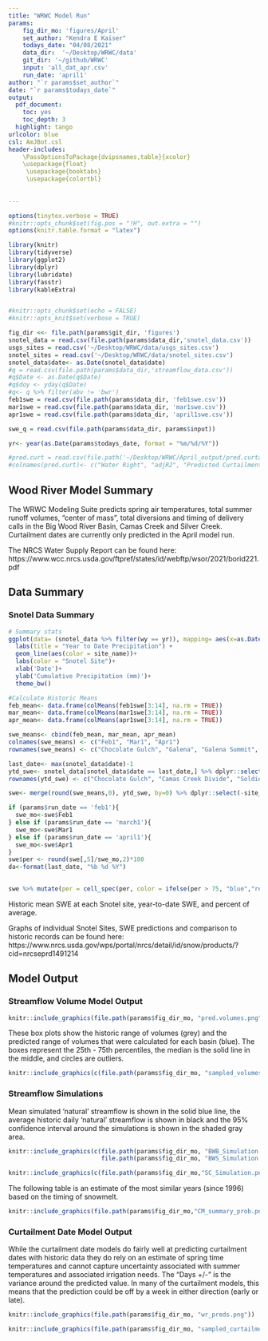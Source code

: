 ```yaml
---
title: "WRWC Model Run"
params:
    fig_dir_mo: 'figures/April'
    set_author: "Kendra E Kaiser"
    todays_date: "04/08/2021"
    data_dir:  '~/Desktop/WRWC/data'
    git_dir: '~/github/WRWC'
    input: 'all_dat_apr.csv'
    run_date: 'april1'
author: "`r params$set_author`"
date: "`r params$todays_date`"
output: 
  pdf_document:
    toc: yes
    toc_depth: 3
  highlight: tango
urlcolor: blue
csl: AmJBot.csl
header-includes:
    \PassOptionsToPackage{dvipsnames,table}{xcolor}
    \usepackage{float}
     \usepackage{booktabs}
     \usepackage{colortbl}
     
    
---
```

```r
options(tinytex.verbose = TRUE)
#knitr::opts_chunk$set(fig.pos = "!H", out.extra = "")
options(knitr.table.format = "latex")
```

```r
library(knitr)
library(tidyverse)
library(ggplot2)
library(dplyr)
library(lubridate)
library(fasstr)
library(kableExtra)


#knitr::opts_chunk$set(echo = FALSE)
#knitr::opts_knit$set(verbose = TRUE)  

fig_dir <<- file.path(params$git_dir, 'figures')
snotel_data = read.csv(file.path(params$data_dir,'snotel_data.csv'))
usgs_sites = read.csv('~/Desktop/WRWC/data/usgs_sites.csv')
snotel_sites = read.csv('~/Desktop/WRWC/data/snotel_sites.csv')
snotel_data$date<- as.Date(snotel_data$date)
#q = read.csv(file.path(params$data_dir,'streamflow_data.csv'))
#q$Date <- as.Date(q$Date)
#q$doy <- yday(q$Date)
#q<- q %>% filter(abv != 'bwr')
feb1swe = read.csv(file.path(params$data_dir, 'feb1swe.csv'))
mar1swe = read.csv(file.path(params$data_dir, 'mar1swe.csv'))
apr1swe = read.csv(file.path(params$data_dir, 'april1swe.csv'))

swe_q = read.csv(file.path(params$data_dir, params$input))

yr<- year(as.Date(params$todays_date, format = "%m/%d/%Y"))

#pred.curt = read.csv(file.path('~/Desktop/WRWC/April_output/pred.curtailments.csv'))
#colnames(pred.curt)<- c("Water Right", "adjR2", "Predicted Curtailment", "Days +/-")
```

## Wood River Model Summary

The WRWC Modeling Suite predicts spring air temperatures, total summer runoff volumes, "center of mass", total diversions and timing of delivery calls in the Big Wood River Basin, Camas Creek and Silver Creek. Curtailment dates are currently only predicted in the April model run.

The NRCS Water Supply Report can be found here: https://www.wcc.nrcs.usda.gov/ftpref/states/id/webftp/wsor/2021/borid221.pdf

## Data Summary


### Snotel Data Summary

``` r
# Summary stats
ggplot(data= (snotel_data %>% filter(wy == yr)), mapping= aes(x=as.Date(date), y=precipitation_cumulative))+
  labs(title = "Year to Date Precipitation") +
  geom_line(aes(color = site_name))+
  labs(color = "Snotel Site")+
  xlab('Date')+
  ylab('Cumulative Precipitation (mm)')+
  theme_bw()

#Calculate Historic Means
feb_mean<- data.frame(colMeans(feb1swe[3:14], na.rm = TRUE))
mar_mean<- data.frame(colMeans(mar1swe[3:14], na.rm = TRUE))
apr_mean<- data.frame(colMeans(apr1swe[3:14], na.rm = TRUE))

swe_means<- cbind(feb_mean, mar_mean, apr_mean)
colnames(swe_means) <- c("Feb1", "Mar1", "Apr1")
rownames(swe_means) <- c("Chocolate Gulch", "Galena", "Galena Summit", "Hyndman Creek", "Lost-Wood Divide", "Dollarhide Summit", "Camas Creek Divide", "Soldier R.S.", "Garfield R.S.", "Swede Peak", "Stickney Mill", "Bear Canyon")

last_date<- max(snotel_data$date)-1
ytd_swe<- snotel_data[snotel_data$date == last_date,] %>% dplyr::select(c(site_name, snow_water_equivalent))
rownames(ytd_swe) <- c("Chocolate Gulch", "Camas Creek Divide", "Soldier R.S.", "Bear Canyon", "Dollarhide Summit", "Galena", "Garfield R.S.", "Hyndman Creek", "Lost-Wood Divide", "Stickney Mill", "Galena Summit", "Swede Peak")

swe<- merge(round(swe_means,0), ytd_swe, by=0) %>% dplyr::select(-site_name)

if (params$run_date == 'feb1'){
  swe_mo<-swe$Feb1
} else if (params$run_date == 'march1'){
  swe_mo<-swe$Mar1
} else if (params$run_date == 'april1'){
  swe_mo<-swe$Apr1
}
swe$per <- round(swe[,5]/swe_mo,2)*100
da<-format(last_date, "%b %d %Y")

 
swe %>% mutate(per = cell_spec(per, color = ifelse(per > 75, "blue","red"))) %>% `colnames<-`(c("Site", "Feb 1 Hist. Avg.", "Mar 1 Hist. Avg.", "Apr 1 Hist. Avg.", da, "Per of Avg")) %>% kbl(align=rep('c', 6), escape = FALSE, booktabs=TRUE, format="latex") %>% kable_styling(latex_options = c("striped", "HOLD_position"), full_width = FALSE) 
```

Historic mean SWE at each Snotel site, year-to-date SWE, and percent of average.

Graphs of individual Snotel Sites, SWE predictions and comparison to historic 
records can be found here:
https://www.nrcs.usda.gov/wps/portal/nrcs/detail/id/snow/products/?cid=nrcseprd1491214
\newpage

## Model Output

### Streamflow Volume Model Output

```r
knitr::include_graphics(file.path(params$fig_dir_mo, "pred.volumes.png"))
```

These box plots show the historic range of volumes (grey) and the predicted range of volumes that were calculated for each basin (blue). The boxes represent the 25th - 75th percentiles, the median is the solid line in the middle, and circles are outliers. 

```r
knitr::include_graphics(c(file.path(params$fig_dir_mo, "sampled_volumes.png"), file.path(params$fig_dir_mo, "sampled_sc_vol.png")))
```

\newpage

### Streamflow Simulations

Mean simulated 'natural' streamflow is shown in the solid blue line, the average historic daily 'natural' streamflow is shown in black and the 95% confidence interval around the simulations is shown in the shaded gray area.

```r
knitr::include_graphics(c(file.path(params$fig_dir_mo, "BWB_Simulation.png"), 
                          file.path(params$fig_dir_mo, "BWS_Simulation.png")))
```

```r
knitr::include_graphics(c(file.path(params$fig_dir_mo,"SC_Simulation.png"), file.path(params$fig_dir_mo,"CC_Simulation.png")))
```

\newpage

The following table is an estimate of the most similar years (since 1996) based on the timing of snowmelt.
<p>
```r
knitr::include_graphics(file.path(params$fig_dir_mo,"CM_summary_prob.png")) 
```
</p>

### Curtailment Date Model Output

While the curtailment date models do fairly well at predicting curtailment dates with historic data they do rely on an estimate of spring time temperatures and cannot capture uncertainty associated with summer temperatures and associated irrigation needs. The "Days +/-" is the variance around the predicted value. In many of the curtailment models, this means that the prediction could be off by a week in either direction (early or late). 


```r
knitr::include_graphics(file.path(params$fig_dir_mo, "wr_preds.png"))
```

```r
knitr::include_graphics(file.path(params$fig_dir_mo, "sampled_curtailments.png"))
```

